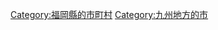 {{Commonscat|Fukutsu, Fukuoka}}
{{Catmore}}

{{DEFAULTSORT:Fukutsu-shi}}
[[Category:福岡縣的市町村|Category:福岡縣的市町村]]
[[Category:九州地方的市|Category:九州地方的市]]